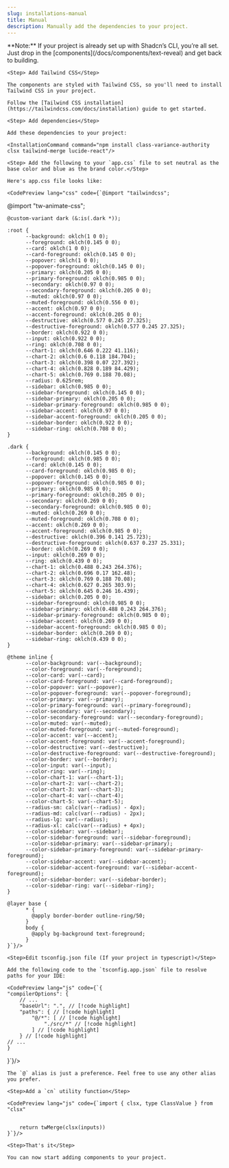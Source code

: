 ```yaml
---
slug: installations-manual
title: Manual
description: Manually add the dependencies to your project.
---
```


<Callout>
    **Note:** If your project is already set up with Shadcn’s CLI, you’re all set. Just drop in the [components](/docs/components/text-reveal) and get back to building.
</Callout>

<Steps>

    <Step> Add Tailwind CSS</Step>

    The components are styled with Tailwind CSS, so you'll need to install Tailwind CSS in your project.

    Follow the [Tailwind CSS installation](https://tailwindcss.com/docs/installation) guide to get started.

    <Step> Add dependencies</Step>

    Add these dependencies to your project:

    <InstallationCommand command="npm install class-variance-authority clsx tailwind-merge lucide-react"/>

    <Step> Add the following to your `app.css` file to set neutral as the base color and blue as the brand color.</Step>

    Here's app.css file looks like:

    <CodePreview lang="css" code={`@import "tailwindcss";
@import "tw-animate-css";

    @custom-variant dark (&:is(.dark *));

    :root {
          --background: oklch(1 0 0);
          --foreground: oklch(0.145 0 0);
          --card: oklch(1 0 0);
          --card-foreground: oklch(0.145 0 0);
          --popover: oklch(1 0 0);
          --popover-foreground: oklch(0.145 0 0);
          --primary: oklch(0.205 0 0);
          --primary-foreground: oklch(0.985 0 0);
          --secondary: oklch(0.97 0 0);
          --secondary-foreground: oklch(0.205 0 0);
          --muted: oklch(0.97 0 0);
          --muted-foreground: oklch(0.556 0 0);
          --accent: oklch(0.97 0 0);
          --accent-foreground: oklch(0.205 0 0);
          --destructive: oklch(0.577 0.245 27.325);
          --destructive-foreground: oklch(0.577 0.245 27.325);
          --border: oklch(0.922 0 0);
          --input: oklch(0.922 0 0);
          --ring: oklch(0.708 0 0);
          --chart-1: oklch(0.646 0.222 41.116);
          --chart-2: oklch(0.6 0.118 184.704);
          --chart-3: oklch(0.398 0.07 227.392);
          --chart-4: oklch(0.828 0.189 84.429);
          --chart-5: oklch(0.769 0.188 70.08);
          --radius: 0.625rem;
          --sidebar: oklch(0.985 0 0);
          --sidebar-foreground: oklch(0.145 0 0);
          --sidebar-primary: oklch(0.205 0 0);
          --sidebar-primary-foreground: oklch(0.985 0 0);
          --sidebar-accent: oklch(0.97 0 0);
          --sidebar-accent-foreground: oklch(0.205 0 0);
          --sidebar-border: oklch(0.922 0 0);
          --sidebar-ring: oklch(0.708 0 0);
    }

    .dark {
          --background: oklch(0.145 0 0);
          --foreground: oklch(0.985 0 0);
          --card: oklch(0.145 0 0);
          --card-foreground: oklch(0.985 0 0);
          --popover: oklch(0.145 0 0);
          --popover-foreground: oklch(0.985 0 0);
          --primary: oklch(0.985 0 0);
          --primary-foreground: oklch(0.205 0 0);
          --secondary: oklch(0.269 0 0);
          --secondary-foreground: oklch(0.985 0 0);
          --muted: oklch(0.269 0 0);
          --muted-foreground: oklch(0.708 0 0);
          --accent: oklch(0.269 0 0);
          --accent-foreground: oklch(0.985 0 0);
          --destructive: oklch(0.396 0.141 25.723);
          --destructive-foreground: oklch(0.637 0.237 25.331);
          --border: oklch(0.269 0 0);
          --input: oklch(0.269 0 0);
          --ring: oklch(0.439 0 0);
          --chart-1: oklch(0.488 0.243 264.376);
          --chart-2: oklch(0.696 0.17 162.48);
          --chart-3: oklch(0.769 0.188 70.08);
          --chart-4: oklch(0.627 0.265 303.9);
          --chart-5: oklch(0.645 0.246 16.439);
          --sidebar: oklch(0.205 0 0);
          --sidebar-foreground: oklch(0.985 0 0);
          --sidebar-primary: oklch(0.488 0.243 264.376);
          --sidebar-primary-foreground: oklch(0.985 0 0);
          --sidebar-accent: oklch(0.269 0 0);
          --sidebar-accent-foreground: oklch(0.985 0 0);
          --sidebar-border: oklch(0.269 0 0);
          --sidebar-ring: oklch(0.439 0 0);
    }

    @theme inline {
          --color-background: var(--background);
          --color-foreground: var(--foreground);
          --color-card: var(--card);
          --color-card-foreground: var(--card-foreground);
          --color-popover: var(--popover);
          --color-popover-foreground: var(--popover-foreground);
          --color-primary: var(--primary);
          --color-primary-foreground: var(--primary-foreground);
          --color-secondary: var(--secondary);
          --color-secondary-foreground: var(--secondary-foreground);
          --color-muted: var(--muted);
          --color-muted-foreground: var(--muted-foreground);
          --color-accent: var(--accent);
          --color-accent-foreground: var(--accent-foreground);
          --color-destructive: var(--destructive);
          --color-destructive-foreground: var(--destructive-foreground);
          --color-border: var(--border);
          --color-input: var(--input);
          --color-ring: var(--ring);
          --color-chart-1: var(--chart-1);
          --color-chart-2: var(--chart-2);
          --color-chart-3: var(--chart-3);
          --color-chart-4: var(--chart-4);
          --color-chart-5: var(--chart-5);
          --radius-sm: calc(var(--radius) - 4px);
          --radius-md: calc(var(--radius) - 2px);
          --radius-lg: var(--radius);
          --radius-xl: calc(var(--radius) + 4px);
          --color-sidebar: var(--sidebar);
          --color-sidebar-foreground: var(--sidebar-foreground);
          --color-sidebar-primary: var(--sidebar-primary);
          --color-sidebar-primary-foreground: var(--sidebar-primary-foreground);
          --color-sidebar-accent: var(--sidebar-accent);
          --color-sidebar-accent-foreground: var(--sidebar-accent-foreground);
          --color-sidebar-border: var(--sidebar-border);
          --color-sidebar-ring: var(--sidebar-ring);
    }

    @layer base {
          * {
            @apply border-border outline-ring/50;
          }
          body {
            @apply bg-background text-foreground;
          }
    }`}/>

    <Step>Edit tsconfig.json file (If your project in typescript)</Step>

    Add the following code to the `tsconfig.app.json` file to resolve paths for your IDE:

    <CodePreview lang="js" code={`{
    "compilerOptions": {
        // ...
        "baseUrl": ".", // [!code highlight]
        "paths": { // [!code highlight]
            "@/*": [ // [!code highlight]
                "./src/*" // [!code highlight]
            ] // [!code highlight]
        } // [!code highlight]
    // ...
    }
}`}/>

    The `@` alias is just a preference. Feel free to use any other alias you prefer.

    <Step>Add a `cn` utility function</Step>

    <CodePreview lang="js" code={`import { clsx, type ClassValue } from "clsx"


        return twMerge(clsx(inputs))
    }`}/>

    <Step>That's it</Step>

    You can now start adding components to your project.

</Steps>
